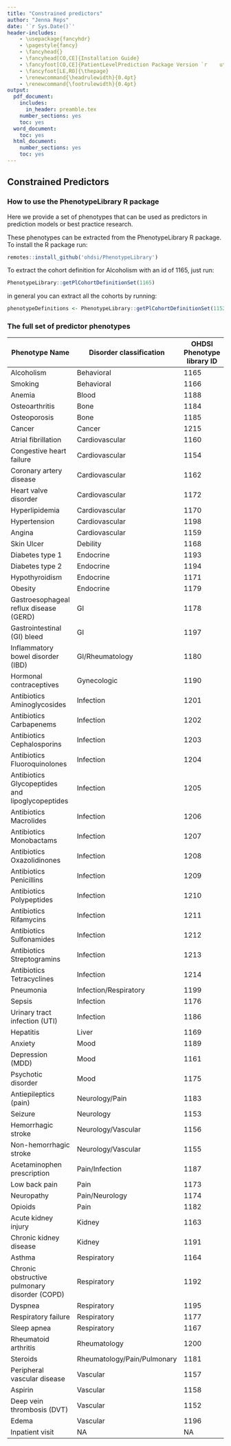 ```yaml
---
title: "Constrained predictors"
author: "Jenna Reps"
date: '`r Sys.Date()`'
header-includes:
    - \usepackage{fancyhdr}
    - \pagestyle{fancy}
    - \fancyhead{}
    - \fancyhead[CO,CE]{Installation Guide}
    - \fancyfoot[CO,CE]{PatientLevelPrediction Package Version `r    utils::packageVersion("PatientLevelPrediction")`}
    - \fancyfoot[LE,RO]{\thepage}
    - \renewcommand{\headrulewidth}{0.4pt}
    - \renewcommand{\footrulewidth}{0.4pt}
output:
  pdf_document:
    includes:
      in_header: preamble.tex
    number_sections: yes
    toc: yes
  word_document:
    toc: yes
  html_document:
    number_sections: yes
    toc: yes
---
```


```{=html}
<!--
%\VignetteEngine{knitr::knitr}
%\VignetteIndexEntry{Constrainted Predictors}
-->
```
## Constrained Predictors

### How to use the PhenotypeLibrary R package

Here we provide a set of phenotypes that can be used as predictors in prediction models or best practice research.

These phenotypes can be extracted from the PhenotypeLibrary R package. To install the R package run:

```r
remotes::install_github('ohdsi/PhenotypeLibrary')
```

To extract the cohort definition for Alcoholism with an id of 1165, just run:

```r
PhenotypeLibrary::getPlCohortDefinitionSet(1165)
```

in general you can extract all the cohorts by running:

```r
phenotypeDefinitions <- PhenotypeLibrary::getPlCohortDefinitionSet(1152:1215)
```

### The full set of predictor phenotypes

| Phenotype Name                                  | Disorder classification     | OHDSI Phenotype library ID |
|--------------------------------|--------------------|-------------------|
| Alcoholism                                      | Behavioral                  | 1165                       |
| Smoking                                         | Behavioral                  | 1166                       |
| Anemia                                          | Blood                       | 1188                       |
| Osteoarthritis                                  | Bone                        | 1184                       |
| Osteoporosis                                    | Bone                        | 1185                       |
| Cancer                                          | Cancer                      | 1215                       |
| Atrial fibrillation                             | Cardiovascular              | 1160                       |
| Congestive heart failure                        | Cardiovascular              | 1154                       |
| Coronary artery disease                         | Cardiovascular              | 1162                       |
| Heart valve disorder                            | Cardiovascular              | 1172                       |
| Hyperlipidemia                                  | Cardiovascular              | 1170                       |
| Hypertension                                    | Cardiovascular              | 1198                       |
| Angina                                          | Cardiovascular              | 1159                       |
| Skin Ulcer                                      | Debility                    | 1168                       |
| Diabetes type 1                                 | Endocrine                   | 1193                       |
| Diabetes type 2                                 | Endocrine                   | 1194                       |
| Hypothyroidism                                  | Endocrine                   | 1171                       |
| Obesity                                         | Endocrine                   | 1179                       |
| Gastroesophageal reflux disease (GERD)          | GI                          | 1178                       |
| Gastrointestinal (GI) bleed                     | GI                          | 1197                       |
| Inflammatory bowel disorder (IBD)               | GI/Rheumatology             | 1180                       |
| Hormonal contraceptives                         | Gynecologic                 | 1190                       |
| Antibiotics Aminoglycosides                     | Infection                   | 1201                       |
| Antibiotics Carbapenems                         | Infection                   | 1202                       |
| Antibiotics Cephalosporins                      | Infection                   | 1203                       |
| Antibiotics Fluoroquinolones                    | Infection                   | 1204                       |
| Antibiotics Glycopeptides and lipoglycopeptides | Infection                   | 1205                       |
| Antibiotics Macrolides                          | Infection                   | 1206                       |
| Antibiotics Monobactams                         | Infection                   | 1207                       |
| Antibiotics Oxazolidinones                      | Infection                   | 1208                       |
| Antibiotics Penicillins                         | Infection                   | 1209                       |
| Antibiotics Polypeptides                        | Infection                   | 1210                       |
| Antibiotics Rifamycins                          | Infection                   | 1211                       |
| Antibiotics Sulfonamides                        | Infection                   | 1212                       |
| Antibiotics Streptogramins                      | Infection                   | 1213                       |
| Antibiotics Tetracyclines                       | Infection                   | 1214                       |
| Pneumonia                                       | Infection/Respiratory       | 1199                       |
| Sepsis                                          | Infection                   | 1176                       |
| Urinary tract infection (UTI)                   | Infection                   | 1186                       |
| Hepatitis                                       | Liver                       | 1169                       |
| Anxiety                                         | Mood                        | 1189                       |
| Depression (MDD)                                | Mood                        | 1161                       |
| Psychotic disorder                              | Mood                        | 1175                       |
| Antiepileptics (pain)                           | Neurology/Pain              | 1183                       |
| Seizure                                         | Neurology                   | 1153                       |
| Hemorrhagic stroke                              | Neurology/Vascular          | 1156                       |
| Non-hemorrhagic stroke                          | Neurology/Vascular          | 1155                       |
| Acetaminophen prescription                      | Pain/Infection              | 1187                       |
| Low back pain                                   | Pain                        | 1173                       |
| Neuropathy                                      | Pain/Neurology              | 1174                       |
| Opioids                                         | Pain                        | 1182                       |
| Acute kidney injury                             | Kidney                      | 1163                       |
| Chronic kidney disease                          | Kidney                      | 1191                       |
| Asthma                                          | Respiratory                 | 1164                       |
| Chronic obstructive pulmonary disorder (COPD)   | Respiratory                 | 1192                       |
| Dyspnea                                         | Respiratory                 | 1195                       |
| Respiratory failure                             | Respiratory                 | 1177                       |
| Sleep apnea                                     | Respiratory                 | 1167                       |
| Rheumatoid arthritis                            | Rheumatology                | 1200                       |
| Steroids                                        | Rheumatology/Pain/Pulmonary | 1181                       |
| Peripheral vascular disease                     | Vascular                    | 1157                       |
| Aspirin                                         | Vascular                    | 1158                       |
| Deep vein thrombosis (DVT)                      | Vascular                    | 1152                       |
| Edema                                           | Vascular                    | 1196                       |
| Inpatient visit                                 | NA                          | NA                         |
